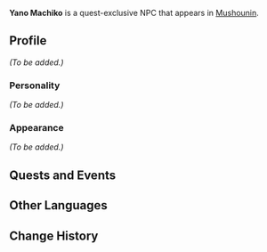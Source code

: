 {{Character Infobox
|type             = Quest NPC
|image            = NPC Koharu.png
|region           = Inazuma
|title            = Played by Koharu
}}
'''Yano Machiko''' is a quest-exclusive NPC that appears in [[Mushounin]].

==Profile==
<!-- Detailed story/lore information goes here. -->
''(To be added.)''

===Personality===
''(To be added.)''

===Appearance===
<!-- Keep appearance section short and concise. Limit to 2 paragraphs with 3-4 sentences each. -->
''(To be added.)''

==Quests and Events==
{{Quests and Events}}

==Other Languages==
{{Other Languages
|default_hidden = 1
|en      = Yano Machiko
|zhs     = 矢野町子
|zhs_rm  = Shǐyě Dīngzi{{Assumed}}
|zht     = 矢野町子
|zht_rm  = Shǐyě Dīngzi{{Assumed}}
|ja      = 矢野町子
|ja_rm   = Yano Machiko
|ko      = 야노 마치코
|ko_rm   = Yano Machiko
|es      = Yano Machiko
|fr      = Yano Machiko
|ru      = Яно Матико
|th      = Yano Machiko
|vi      = Yano Machiko
|de      = Yano Machiko
|id      = Yano Machiko
|pt      = Yano Machiko
|tr      = Yano Machiko
|it      = Yano Machiko
}}

==Change History==
{{Change History|2.8}}
<!--
==References==
{{Reflist}}
-->